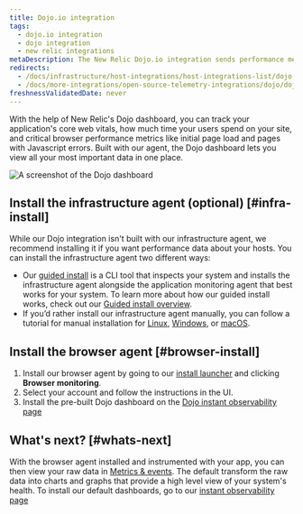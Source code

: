```yaml
---
title: Dojo.io integration
tags:
  - dojo.io integration
  - dojo integration
  - new relic integrations
metaDescription: The New Relic Dojo.io integration sends performance metrics and inventory data from your Dojo.io framework to the New Relic platform.
redirects:
  - /docs/infrastructure/host-integrations/host-integrations-list/dojo-io-integration
  - /docs/more-integrations/open-source-telemetry-integrations/dojo/dojo-io-integration
freshnessValidatedDate: never
---
```


With the help of New Relic's Dojo dashboard, you can track your application's core web vitals, how much time your users spend on your site, and critical browser performance metrics like initial page load and pages with Javascript errors. Built with our <InlinePopover type="browser" /> agent, the Dojo dashboard lets you view all your most important data in one place.

<img
  title="dashboard-example.png"
  alt="A screenshot of the Dojo dashboard"
  src={dojodashboard}
/>

## Install the infrastructure agent (optional) [#infra-install]

While our Dojo integration isn't built with our infrastructure agent, we recommend installing it if you want performance data about your hosts. You can install the infrastructure agent two different ways: 

* Our [guided install](https://one.newrelic.com/nr1-core?state=4f81feab-35f7-e97e-9903-52510f8542bd) is a CLI tool that inspects your system and installs the infrastructure agent alongside the application monitoring agent that best works for your system. To learn more about how our guided install works, check out our [Guided install overview](/docs/infrastructure/host-integrations/installation/new-relic-guided-install-overview). 
* If you’d rather install our infrastructure agent manually, you can follow a tutorial for manual installation for [Linux](/docs/infrastructure/install-infrastructure-agent/linux-installation/install-infrastructure-monitoring-agent-linux), [Windows](/docs/infrastructure/install-infrastructure-agent/windows-installation/install-infrastructure-monitoring-agent-windows/), or [macOS](/docs/infrastructure/install-infrastructure-agent/macos-installation/install-infrastructure-monitoring-agent-macos/).

## Install the browser agent [#browser-install]

1. Install our browser agent by going to our [install launcher](https://one.newrelic.com/marketplace?account=3510613&state=79352429-fa28-4c25-1123-30c4b23ff83c) and clicking <DNT>**Browser monitoring**</DNT>.
2. Select your account and follow the instructions in the UI.
2. Install the pre-built Dojo dashboard on the [Dojo instant observability page](https://newrelic.com/instant-observability/dojo)

## What's next? [#whats-next]

With the browser agent installed and instrumented with your app, you can then view your raw data in [Metrics & events](/docs/query-your-data/explore-query-data/browse-data/introduction-data-explorer/). The default <InlinePopover type="dashboards" /> transform the raw data into charts and graphs that provide a high level view of your system's health. To install our default dashboards, go to our [instant observability page](https://newrelic.com/instant-observability/)
